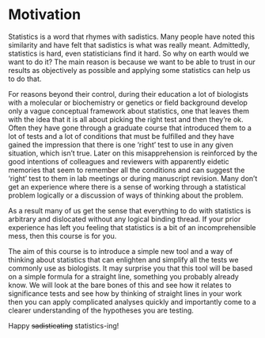 # Motivation {#motivation}


Statistics is a word that rhymes with sadistics. Many people have noted this similarity and have felt that sadistics is what was really meant. Admittedly, statistics is hard, even statisticians find it hard. So why on earth would we want to do it? The main reason is because we want to be able to trust in our results as objectively as possible and applying some statistics can help us to do that.  


For reasons beyond their control, during their education a lot of biologists with a molecular or biochemistry or genetics or field background develop only a vague conceptual framework about statistics, one that leaves them with the idea that it is all about picking the right test and then they're ok. Often they have gone through a graduate course that introduced them to a lot of tests and a lot of conditions that must be fulfilled and they have gained the impression that there is one 'right' test to use in any given situation, which isn't true.  Later on this misapprehension is reinforced by the good intentions of colleagues and reviewers with apparently eidetic memories that seem to remember all the conditions and can suggest the 'right' test to them in lab meetings or during manuscript revision. Many don't get an experience where there is a sense of working through a statistical problem logically or a discussion of ways of thinking about the problem.

As a result many of us get the sense that everything to do with statistics is arbitrary and dislocated without any logical binding thread.  If your prior experience has left you feeling that statistics is a bit of an incomprehensible mess, then this course is for you. 

The aim of this course is to introduce a simple new tool and a way of thinking about statistics that can enlighten and simplify all the tests we commonly use as biologists. It may surprise you that this tool will be based on a simple formula for a straight line, something you probably already know. We will look at the bare bones of this and see how it relates to significance tests and see how by thinking of straight lines in your work then you can apply complicated analyses quickly and importantly come to a clearer understanding of the hypotheses you are testing.

Happy ~~sadisticating~~ statistics-ing!


